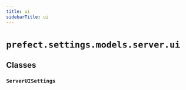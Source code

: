 ```yaml
---
title: ui
sidebarTitle: ui
---
```


# `prefect.settings.models.server.ui`

## Classes

### `ServerUISettings` <sup><a href="https://github.com/prefecthq/prefect/blob/main/src/prefect/settings/models/server/ui.py#L9"><Icon icon="github" size="14" /></a></sup>
